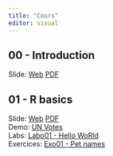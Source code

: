 ```yaml
---
title: "Cours"
editor: visual
---
```


## 00 - Introduction

Slide: [Web](../../slides/00 - Intro/00 - intro.qmd) [PDF](00 - intro.pdf)

## 01 - R basics

Slide: [Web](../../slides/01 - Toolbox/00 - toolbox.qmd) [PDF](01 - toolbox.pdf)
<br/>Demo: [UN Votes](../demo/unvotes/unvotes.qmd)
<br/>Labs: [Labo01 - Hello WoRld](../labs/lab01-hello-world/lab01-hello-world.qmd)
<br/>Exercices: [Exo01 - Pet names](../exercices/exo01-pet-names/exo01-pet-names.qmd)